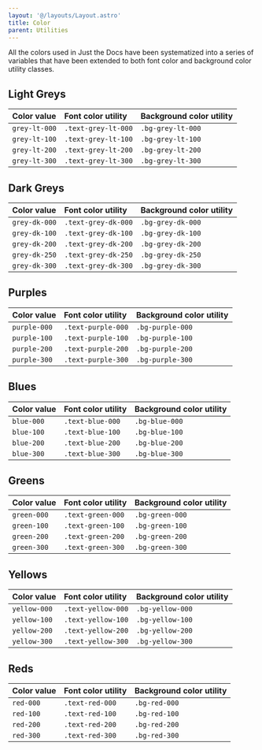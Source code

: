 ```yaml
---
layout: '@/layouts/Layout.astro'
title: Color
parent: Utilities
---
```


All the colors used in Just the Docs have been systematized into a series of variables that have been extended to both font color and background color utility classes.

## Light Greys

| Color value    | Font color utility   | Background color utility |
|:---------------|:---------------------|:-------------------------|
| <span class="d-inline-block p-2 mr-1 v-align-middle bg-grey-lt-000"></span> `grey-lt-000` | `.text-grey-lt-000` | `.bg-grey-lt-000` |
| <span class="d-inline-block p-2 mr-1 v-align-middle bg-grey-lt-100"></span> `grey-lt-100` | `.text-grey-lt-100` | `.bg-grey-lt-100` |
| <span class="d-inline-block p-2 mr-1 v-align-middle bg-grey-lt-200"></span> `grey-lt-200` | `.text-grey-lt-200` | `.bg-grey-lt-200` |
| <span class="d-inline-block p-2 mr-1 v-align-middle bg-grey-lt-300"></span> `grey-lt-300` | `.text-grey-lt-300` | `.bg-grey-lt-300` |

## Dark Greys

| Color value    | Font color utility   | Background color utility |
|:---------------|:---------------------|:-------------------------|
| <span class="d-inline-block p-2 mr-1 v-align-middle bg-grey-dk-000"></span> `grey-dk-000` | `.text-grey-dk-000` | `.bg-grey-dk-000` |
| <span class="d-inline-block p-2 mr-1 v-align-middle bg-grey-dk-100"></span> `grey-dk-100` | `.text-grey-dk-100` | `.bg-grey-dk-100` |
| <span class="d-inline-block p-2 mr-1 v-align-middle bg-grey-dk-200"></span> `grey-dk-200` | `.text-grey-dk-200` | `.bg-grey-dk-200` |
| <span class="d-inline-block p-2 mr-1 v-align-middle bg-grey-dk-250"></span> `grey-dk-250` | `.text-grey-dk-250` | `.bg-grey-dk-250` |
| <span class="d-inline-block p-2 mr-1 v-align-middle bg-grey-dk-300"></span> `grey-dk-300` | `.text-grey-dk-300` | `.bg-grey-dk-300` |

## Purples

| Color value    | Font color utility   | Background color utility |
|:---------------|:---------------------|:-------------------------|
| <span class="d-inline-block p-2 mr-1 v-align-middle bg-purple-000"></span> `purple-000` | `.text-purple-000` | `.bg-purple-000` |
| <span class="d-inline-block p-2 mr-1 v-align-middle bg-purple-100"></span> `purple-100` | `.text-purple-100` | `.bg-purple-100` |
| <span class="d-inline-block p-2 mr-1 v-align-middle bg-purple-200"></span> `purple-200` | `.text-purple-200` | `.bg-purple-200` |
| <span class="d-inline-block p-2 mr-1 v-align-middle bg-purple-300"></span> `purple-300` | `.text-purple-300` | `.bg-purple-300` |

## Blues

| Color value    | Font color utility   | Background color utility |
|:---------------|:---------------------|:-------------------------|
| <span class="d-inline-block p-2 mr-1 v-align-middle bg-blue-000"></span> `blue-000` | `.text-blue-000` | `.bg-blue-000` |
| <span class="d-inline-block p-2 mr-1 v-align-middle bg-blue-100"></span> `blue-100` | `.text-blue-100` | `.bg-blue-100` |
| <span class="d-inline-block p-2 mr-1 v-align-middle bg-blue-200"></span> `blue-200` | `.text-blue-200` | `.bg-blue-200` |
| <span class="d-inline-block p-2 mr-1 v-align-middle bg-blue-300"></span> `blue-300` | `.text-blue-300` | `.bg-blue-300` |

## Greens

| Color value    | Font color utility   | Background color utility |
|:---------------|:---------------------|:-------------------------|
| <span class="d-inline-block p-2 mr-1 v-align-middle bg-green-000"></span> `green-000` | `.text-green-000` | `.bg-green-000` |
| <span class="d-inline-block p-2 mr-1 v-align-middle bg-green-100"></span> `green-100` | `.text-green-100` | `.bg-green-100` |
| <span class="d-inline-block p-2 mr-1 v-align-middle bg-green-200"></span> `green-200` | `.text-green-200` | `.bg-green-200` |
| <span class="d-inline-block p-2 mr-1 v-align-middle bg-green-300"></span> `green-300` | `.text-green-300` | `.bg-green-300` |

## Yellows

| Color value    | Font color utility   | Background color utility |
|:---------------|:---------------------|:-------------------------|
| <span class="d-inline-block p-2 mr-1 v-align-middle bg-yellow-000"></span> `yellow-000` | `.text-yellow-000` | `.bg-yellow-000` |
| <span class="d-inline-block p-2 mr-1 v-align-middle bg-yellow-100"></span> `yellow-100` | `.text-yellow-100` | `.bg-yellow-100` |
| <span class="d-inline-block p-2 mr-1 v-align-middle bg-yellow-200"></span> `yellow-200` | `.text-yellow-200` | `.bg-yellow-200` |
| <span class="d-inline-block p-2 mr-1 v-align-middle bg-yellow-300"></span> `yellow-300` | `.text-yellow-300` | `.bg-yellow-300` |

## Reds

| Color value    | Font color utility   | Background color utility |
|:---------------|:---------------------|:-------------------------|
| <span class="d-inline-block p-2 mr-1 v-align-middle bg-red-000"></span> `red-000` | `.text-red-000` | `.bg-red-000` |
| <span class="d-inline-block p-2 mr-1 v-align-middle bg-red-100"></span> `red-100` | `.text-red-100` | `.bg-red-100` |
| <span class="d-inline-block p-2 mr-1 v-align-middle bg-red-200"></span> `red-200` | `.text-red-200` | `.bg-red-200` |
| <span class="d-inline-block p-2 mr-1 v-align-middle bg-red-300"></span> `red-300` | `.text-red-300` | `.bg-red-300` |
